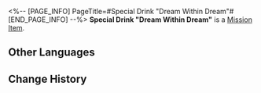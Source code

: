 <%-- [PAGE_INFO]
PageTitle=#Special Drink "Dream Within Dream"#
[END_PAGE_INFO] --%>
{{Item Infobox
|id          = 140453
|image       = Item Special Drink Dream Within Dream.png{{subst:void|<!--$UPLOAD:<<SpriteOutput/ItemFigures/140453.png>-<Item Special Drink Dream Within Dream.png>-<Item Icons>>-->}}
|type        = Mission Item
|invCategory = Missions
|rarity      = 3
|effect      = 
|description = A special concoction tailored exclusively for you by the drinksmith Gallagher.
}}
{{Description|''"Raise this glass of 'Dream Within Dream' in your honor, sober one &mdash;"<br />"To our forebearers who dug their own graves."''}}
'''Special Drink "Dream Within Dream"''' is a [[Mission Item]].

==Other Languages==
{{Other Languages
|en   = Special Drink "Dream Within Dream"
|zhs  = 特调「梦中之梦」
|zht  = 特調「夢中之夢」
|ja   = 特製モクテル「夢の中の夢」
|ko   = 스페셜 블렌드 「꿈속의 꿈」
|es   = Bebida especial "Sueño dentro del sueño"
|fr   = Boisson spéciale «&nbsp;Inception&nbsp;»
|ru   = Особый напиток «Сон во сне»
|th   = เครื่องดื่มสูตรพิเศษ "ฝันซ้อนฝัน"
|vi   = Thức Uống Đặc Sắc "Mộng Trong Mộng"
|de   = Spezialgetränk „Ein Traum im Traume“
|id   = Racikan Khusus "Mimpi dalam Mimpi"
|pt   = Drinque Especial "Um Sonho Dentro de um Sonho"
}}

==Change History==
{{Change History|2.1}}